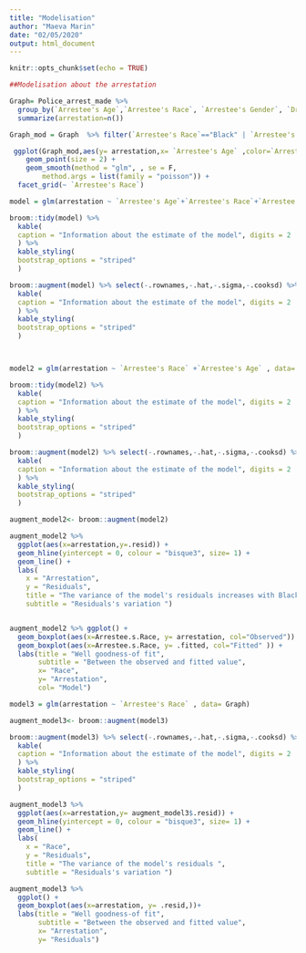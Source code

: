 ```yaml
---
title: "Modelisation"
author: "Maeva Marin"
date: "02/05/2020"
output: html_document
---
```


```r
knitr::opts_chunk$set(echo = TRUE)
```
  
  
```r
##Modelisation about the arrestation

Graph= Police_arrest_made %>%
  group_by(`Arrestee's Age`,`Arrestee's Race`, `Arrestee's Gender`, `Drugs or Alcohol Present` ) %>%
  summarize(arrestation=n())
```

```r

Graph_mod = Graph  %>% filter(`Arrestee's Race`=="Black" | `Arrestee's Race` == "White" )

 ggplot(Graph_mod,aes(y= arrestation,x= `Arrestee's Age` ,color=`Arrestee's Race`)) + 
    geom_point(size = 2) + 
    geom_smooth(method = "glm", , se = F, 
        method.args = list(family = "poisson")) +
  facet_grid(~ `Arrestee's Race`)

```

```r
model = glm(arrestation ~ `Arrestee's Age`+`Arrestee's Race`+`Arrestee's Gender` + `Drugs or Alcohol Present` , data= Graph)

broom::tidy(model) %>% 
  kable( 
  caption = "Information about the estimate of the model", digits = 2
  ) %>% 
  kable_styling(
  bootstrap_options = "striped"
  )

broom::augment(model) %>% select(-.rownames,-.hat,-.sigma,-.cooksd) %>%
  kable( 
  caption = "Information about the estimate of the model", digits = 2
  ) %>% 
  kable_styling(
  bootstrap_options = "striped"
  ) 




```

```r

model2 = glm(arrestation ~ `Arrestee's Race` +`Arrestee's Age` , data= Graph)

broom::tidy(model2) %>% 
  kable( 
  caption = "Information about the estimate of the model", digits = 2
  ) %>% 
  kable_styling(
  bootstrap_options = "striped"
  )

broom::augment(model2) %>% select(-.rownames,-.hat,-.sigma,-.cooksd) %>%
  kable( 
  caption = "Information about the estimate of the model", digits = 2
  ) %>% 
  kable_styling(
  bootstrap_options = "striped"
  ) 

```

```r
augment_model2<- broom::augment(model2)

augment_model2 %>% 
  ggplot(aes(x=arrestation,y=.resid)) + 
  geom_hline(yintercept = 0, colour = "bisque3", size= 1) + 
  geom_line() + 
  labs(
    x = "Arrestation", 
    y = "Residuals",
    title = "The variance of the model's residuals increases with Black and White race",
    subtitle = "Residuals's variation ")



```

```r
augment_model2 %>% ggplot() +
  geom_boxplot(aes(x=Arrestee.s.Race, y= arrestation, col="Observed")) +
  geom_boxplot(aes(x=Arrestee.s.Race, y= .fitted, col="Fitted" )) +
  labs(title = "Well goodness-of fit",
       subtitle = "Between the observed and fitted value",
       x= "Race",
       y= "Arrestation",
       col= "Model")

```

```r
model3 = glm(arrestation ~ `Arrestee's Race` , data= Graph)

augment_model3<- broom::augment(model3)

broom::augment(model3) %>% select(-.rownames,-.hat,-.sigma,-.cooksd) %>%
  kable( 
  caption = "Information about the estimate of the model", digits = 2
  ) %>% 
  kable_styling(
  bootstrap_options = "striped"
  ) 

augment_model3 %>% 
  ggplot(aes(x=arrestation,y= augment_model3$.resid)) + 
  geom_hline(yintercept = 0, colour = "bisque3", size= 1) + 
  geom_line() + 
  labs(
    x = "Race", 
    y = "Residuals",
    title = "The variance of the model's residuals ",
    subtitle = "Residuals's variation ")

augment_model3 %>% 
  ggplot() +
  geom_boxplot(aes(x=arrestation, y= .resid,))+
  labs(title = "Well goodness-of fit",
       subtitle = "Between the observed and fitted value",
       x= "Arrestation",
       y= "Residuals")


```




  